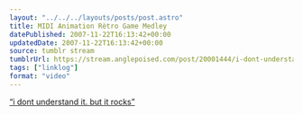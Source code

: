 ```yaml
---
layout: "../../../layouts/posts/post.astro"
title: MIDI Animation Rètro Game Medley
datePublished: 2007-11-22T16:13:42+00:00
updatedDate: 2007-11-22T16:13:42+00:00
source: tumblr stream
tumblrUrl: https://stream.anglepoised.com/post/20001444/i-dont-understand-it-but-it-rocks
tags: ["linklog"]
format: "video"
---
```



<YouTube id="https://www.youtube.com/watch?v=ASXnFRYf6LI" />

[&ldquo;i dont understand it. but it rocks&rdquo;][1]

[1]: https://www.youtube.com/watch?v=ASXnFRYf6LI
